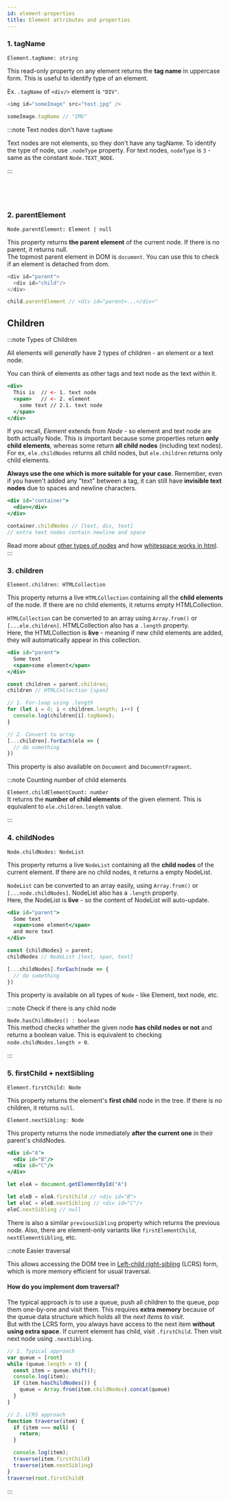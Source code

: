 ```yaml
---
id: element-properties
title: Element attributes and properties
---
```



### 1. tagName

`Element.tagName: string`

This read-only property on any element returns the **tag name** in uppercase form. This is useful to identify type of an element.

Ex. `.tagName` of `<div/>` element is `"DIV"`. 

```js
<img id="someImage" src="test.jpg" />

someImage.tagName // "IMG"
```

:::note Text nodes don't have `tagName`

Text nodes are not elements, so they don't have any tagName. To identify the type of node, use `.nodeType` property. For text nodes, `nodeType` is `3` - same as the constant `Node.TEXT_NODE`.

:::

<span>
  <MDN title="tagName" i url="https://developer.mozilla.org/en-US/docs/Web/API/Element/tagName" />&nbsp;

  <MDN title="nodeType" i url="https://developer.mozilla.org/en-US/docs/Web/API/Node/nodeType" />&nbsp;
</span>

### 2. parentElement

`Node.parentElement: Element | null`

This property returns **the parent element** of the current node. If there is no parent, it returns null.  
The topmost parent element in DOM is `document`. You can use this to check if an element is detached from dom.

```js
<div id="parent">
  <div id="child"/>
</div>

child.parentElement // <div id="parent>...</div>"
```

## Children

:::note Types of Children

All elements will *generally* have 2 types of children - an element or a text node.

You can think of elements as other tags and text node as the text within it. 

```jsx
<div>
  This is  // <- 1. text node
  <span>   // <- 2. element
    some text // 2.1. text node
  </span>
</div>
```

If you recall, *Element* extends from *Node* - so element and text node are both actually Node.
This is important because some properties return **only child elements**, whereas some return **all child nodes** (including text nodes).  
For ex, `ele.childNodes` returns all child nodes, but `ele.children` returns only child elements. 

**Always use the one which is more suitable for your case**. Remember, even if you haven't added any "text" between a tag, it can still have **invisible text nodes** due to spaces and newline characters.

```jsx
<div id="container">
  <div></div>
</div>

container.childNodes // [text, div, text]
// extra text nodes contain newline and space
```

Read more about [other types of nodes](https://developer.mozilla.org/en-US/docs/Web/API/Node/nodeType) and how [whitespace works in html](https://developer.mozilla.org/en-US/docs/Web/API/Document_Object_Model/Whitespace).
:::

### 3. children

`Element.children: HTMLCollection`

This property returns a live `HTMLCollection` containing all the **child elements** of the node. If there are no child elements, it returns empty HTMLCollection.

`HTMLCollection` can be converted to an array using `Array.from()` or `[...ele.children]`. HTMLCollection also has a `.length` property.  
Here, the HTMLCollection is **live** - meaning if new child elements are added, they will automatically appear in this collection.

```jsx
<div id="parent">
  Some text
  <span>some element</span>
</div>

const children = parent.children;
children // HTMLCollection [span]

// 1. For-loop using .length
for (let i = 0; i < children.length; i++) {
  console.log(children[i].tagName);
}

// 2. Convert to array
[...children].forEach(ele => {
  // do something
})

```

This property is also available on `Document` and `DocumentFragment`.

:::note Counting number of child elements

`Element.childElementCount: number`  
It returns the **number of child elements** of the given element. This is equivalent to `ele.children.length` value.

:::


<MDN title="children" url="https://developer.mozilla.org/en-US/docs/Web/API/ParentNode/children" />

### 4. childNodes

`Node.childNodes: NodeList`

This property returns a live `NodeList` containing all the **child nodes** of the current element. If there are no child nodes, it returns a empty NodeList.

`NodeList` can be converted to an array easily, using `Array.from()` or `[...node.childNodes]`. NodeList also has a `.length` property.  
Here, the NodeList is **live** - so the content of NodeList will auto-update.

```jsx
<div id="parent">
  Some text
  <span>some element</span>
  and more text
</div>

const {childNodes} = parent;
childNodes // NodeList [text, span, text]

[...childNodes].forEach(node => {
  // do something
})
```

This property is available on all types of `Node` - like Element, text node, etc.

:::note Check if there is any child node

`Node.hasChildNodes() : boolean`  
This method checks whether the given node **has child nodes or not** and returns a boolean value. This is equivalent to checking `node.childNodes.length > 0`.

:::

<MDN title="childNodes" url="https://developer.mozilla.org/en-US/docs/Web/API/Node/childNodes" />

### 5. firstChild + nextSibling

`Element.firstChild: Node`  

This property returns the element's **first child** node in the tree. If there is no children, it returns `null`.

`Element.nextSibling: Node`  

This property returns the node immediately **after the current one** in their parent's childNodes.

```jsx
<div id="A">
  <div id="B"/>
  <div id="C"/>
</div>

let eleA = document.getElementById("A")

let eleB = eleA.firstChild // <div id="B">
let eleC = eleB.nextSibling // <div id="C"/>
eleC.nextSibling // null
```

There is also a similar `previousSibling` property which returns the previous node. Also, there are element-only variants like `firstElementChild`, `nextElementSibling`, etc.

<Accordion title="Why is this useful?">

:::note Easier traversal

This allows accessing the DOM tree in [Left-child right-sibling](https://en.wikipedia.org/wiki/Left-child_right-sibling_binary_tree) (LCRS) form, which is more memory efficient for usual traversal. 

#### How do you implement **dom traversal**?  

The typical approach is to use a queue, push all children to the queue, pop them one-by-one and visit them. This requires **extra  memory** because of the queue data structure which holds all the *next items to visit*.  
But with the LCRS form, you always have access to the next item **without using extra space**. If current element has child, visit `.firstChild`. Then visit next node using `.nextSibling`.

```js
// 1. Typical approach
var queue = [root]
while (queue.length > 0) {
  const item = queue.shift();
  console.log(item);
  if (item.hasChildNodes()) {
    queue = Array.from(item.childNodes).concat(queue)
  }
}

// 2. LCRS approach
function traverse(item) {
  if (item === null) {
    return;
  }

  console.log(item);
  traverse(item.firstChild)
  traverse(item.nextSibling)
}
traverse(root.firstChild)
```
:::

</Accordion>

<span>
  <MDN i title="firstChild" url="https://developer.mozilla.org/en-US/docs/Web/API/Node/firstChild" />&nbsp;
  <MDN i title="nextSibling" url="https://developer.mozilla.org/en-US/docs/Web/API/Node/nextSibling" />
</span>


<!-- ## Content - html, text

## Attribute, class, id, data

## Scroll -->
